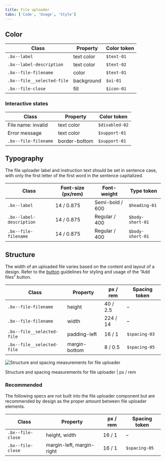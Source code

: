 ```yaml
---
title: File uploader
tabs: ['Code', 'Usage', 'Style']
---
```


## Color

| Class                      | Property   | Color token |
| -------------------------- | ---------- | ----------- |
| `.bx--label`               | text color | `$text-01`  |
| `.bx--label-description`   | text color | `$text-02`  |
| `.bx--file-filename`       | color      | `$text-01`  |
| `.bx--file__selected-file` | background | `$ui-01`    |
| `.bx--file-close`          | fill       | `$icon-01`  |

### Interactive states

| Class                | Property      | Color token    |
| -------------------- | ------------- | -------------- |
| File name: invalid   | text color    | `$disabled-02` |
| Error message        | text color    | `$support-01`  |
| `.bx--file-filename` | border-bottom | `$support-01`  |

## Typography

The file uploader label and instruction text should be set in sentence case, with only the first letter of the first word in the sentence capitalized.

| Class                    | Font-size (px/rem) | Font-weight     | Type token       |
| ------------------------ | ------------------ | --------------- | ---------------- |
| `.bx--label`             | 14 / 0.875         | Semi-bold / 600 | `$heading-01`    |
| `.bx--label-description` | 14 / 0.875         | Regular / 400   | `$body-short-01` |
| `.bx--file-filename`     | 14 / 0.875         | Regular / 400   | `$body-short-01` |

## Structure

The width of an uploaded file varies based on the content and layout of a design. Refer to the [button](/components/button) guidelines for styling and usage of the “Add files” button.

| Class                      | Property      | px / rem | Spacing token |
| -------------------------- | ------------- | -------- | ------------- |
| `.bx--file-filename`       | height        | 40 / 2.5 | –             |
| `.bx--file-filename`       | width         | 224 / 14 | –             |
| `.bx--file__selected-file` | padding-left  | 16 / 1   | `$spacing-03` |
| `.bx--file__selected-file` | margin-bottom | 8 / 0.5  | `$spacing-05` |

<div className="image--fixed">

![Structure and spacing measurements for file uploader](images/file-uploader-style-1.png)

</div>

<Caption>
  Structure and spacing measurements for file uploader | px / rem
</Caption>

### Recommended

The following specs are not built into the file uploader component but are recommended by design as the proper amount between file uploader elements.

| Class             | Property                  | px / rem | Spacing token |
| ----------------- | ------------------------- | -------- | ------------- |
| `.bx--file-close` | height, width             | 16 / 1   | –             |
| `.bx--file-close` | margin-left, margin-right | 16 / 1   | `$spacing-05` |
